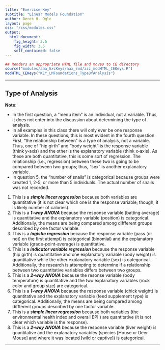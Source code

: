 ```yaml
---
title: "Exercise Key"
subtitle: "Linear Models Foundation"
author: Derek H. Ogle
layout: page
css: "/css/modules.css"
output:
  html_document:
    fig_height: 3.5
    fig_width: 3.5
    self_contained: false
---
```


```r
## Renders an appropriate HTML file and moves to CE directory
source("modules/aaa_ExcKeys/aaa_rmd/zzz_modHTML_CEKeys.R")
modHTML_CEKeys("KEY_LMFoundations_TypeOfAnalysis")
```

----

## Type of Analysis

<div class="alert alert-warning">
<strong>Note:</strong> 
<ul>
<li>In the first question, a "menu item" is an individual, not a variable. Thus, it does not enter into the discussion about determining the type of analysis.</li>
<li>In all examples in this class there will only ever be one response variable. In these questions, this is most evident in the fourth question. First, "the relationship between" is a type of analysis, not a variable. Thus, one of "hip girth" and "body weight" is the response variable (think y-axis) and the other is the explanatory variable (think x-axis). As these are both quantitative, this is some sort of regression. The relationship (i.e., regression) between these two is going to be compared between two groups; thus, "sex" is another explanatory variable.</li>
<li>In question 5, the "number of snails" is categorical because groups were created 1, 2-5, or more than 5 individuals. The actual number of snails was not recorded.</li>
</ul>
</div>

1. This is a <b><i>simple linear regression</b></i> because both variables are quantitative (it is not clear which one is the response variable; though, it is likely number of calories).
1. This is a <b><i>1-way ANOVA</b></i> because the response variable (batting average) is quantitative and the explanatory variable (position) is categorical.  Additionally, the means are being compared among diffferent groups described by one factor variable.
1. This is a <b><i>logistic regression</b></i> because the response variable (pass (or not) on the first attempt) is categorical (binomial) and the explanatory variable (grade-point-average) is quantitative.
1. This is a <b><i>indicator variable regression</b></i> because the response variable (hip girth) is quantitative and one explanatory variable (body weight) is quantitative while the other explanatory variable (sex) is categorical.  Additionally, the research is attempting to determine if a relationship between two quantitative variables differs between two groups.
1. This is a <b><i>2-way ANOVA</b></i> because the resonse variable (body temperature) is quantitative and the two explanatory variables (rock color and group size) are categorical.
1. This is a <b><i>1-way ANOVA</b></i> because the response variable (chick weight) is quantitative and the explanatory variable (feed supplement type) is categorical.  Additionally, the means are being compared among diffferent groups described by one factor variable.
1. This is a <b><i>simple linear regression</b></i> because both variables (the environmental health index and overall EPI ) are quantitative (it is not clear which variable is the response).
1. This is a <b><i>2-way ANOVA</b></i> because the response variable (liver weight) is quantitative and the explanatory variables (species [House or Deer Mouse] and where it was located [wild or captive]) is categorical.

----
